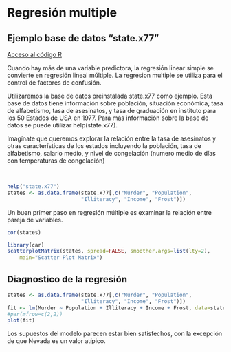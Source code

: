 # Regresión multiple

## Ejemplo base de datos "state.x77"

[Acceso al código R](https://urldefense.com/v3/__https://posit.cloud/content/5315975__;!!D9dNQwwGXtA!TgcUyMlKMXUZJQdiWTdY8W2MD6XZ33GVA8jyFJxv-50ItD2jDZPi1f7oM_3JHqx5qkmwQCrz8hmvPq7f$)

Cuando hay más de una variable predictora, la regresión linear simple se convierte en regresión lineal múltiple. La regresion multiple se utiliza para el control de factores de confusión. 

Utilizaremos la base de datos preinstalada state.x77 como ejemplo. Esta base de datos tiene información sobre población, situación económica, tasa de alfabetismo, tasa de asesinatos, y tasa de graduación en instituto para los 50 Estados de USA en 1977. Para más información sobre la base de datos se puede utilizar help(state.x77).

Imagínate que queremos explorar la relación entre la tasa de asesinatos y otras características de los estados incluyendo la población, tasa de alfabetismo, salario medio, y nivel de congelación (numero medio de días con temperaturas de congelación)

<br/>
```r
help("state.x77")
states <- as.data.frame(state.x77[,c("Murder", "Population",
                        "Illiteracy", "Income", "Frost")])
```

Un buen primer paso en regresión múltiple es examinar la relación entre pareja de variables.

```r
cor(states)
```

```r
library(car)
scatterplotMatrix(states, spread=FALSE, smoother.args=list(lty=2),
    main="Scatter Plot Matrix")
```

## Diagnostico de la regresión

```r
states <- as.data.frame(state.x77[,c("Murder", "Population",
                        "Illiteracy", "Income", "Frost")])
fit <- lm(Murder ~ Population + Illiteracy + Income + Frost, data=states)
#par(mfrow=c(2,2))
plot(fit)
```

Los supuestos del modelo parecen estar bien satisfechos, con la excepción de que Nevada es un valor atípico.

